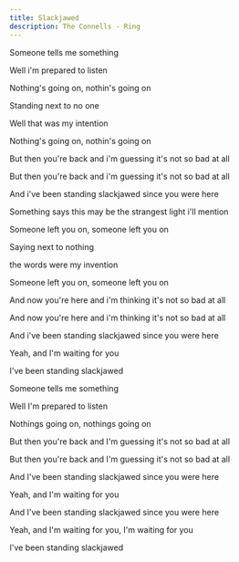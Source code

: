 ```yaml
---
title: Slackjawed
description: The Connells - Ring
---
```


Someone tells me something

Well i'm prepared to listen

Nothing's going on, nothin's going on

Standing next to no one

Well that was my intention

Nothing's going on, nothin's going on

But then you're back and i'm guessing it's not so bad at all

But then you're back and i'm guessing it's not so bad at all

And i've been standing slackjawed since you were here

Something says this may be the strangest light i'll mention

Someone left you on, someone left you on

Saying next to nothing

the words were my invention

Someone left you on, someone left you on

And now you're here and i'm thinking it's not so bad at all

And now you're here and i'm thinking it's not so bad at all

And i've been standing slackjawed since you were here

Yeah, and I'm waiting for you

I've been standing slackjawed

Someone tells me something

Well I'm prepared to listen

Nothings going on, nothings going on

But then you're back and I'm guessing it's not so bad at all

But then you're back and I'm guessing it's not so bad at all

And I've been standing slackjawed since you were here

Yeah, and I'm waiting for you

And I've been standing slackjawed since you were here

Yeah, and I'm waiting for you, I'm waiting for you

I've been standing slackjawed
